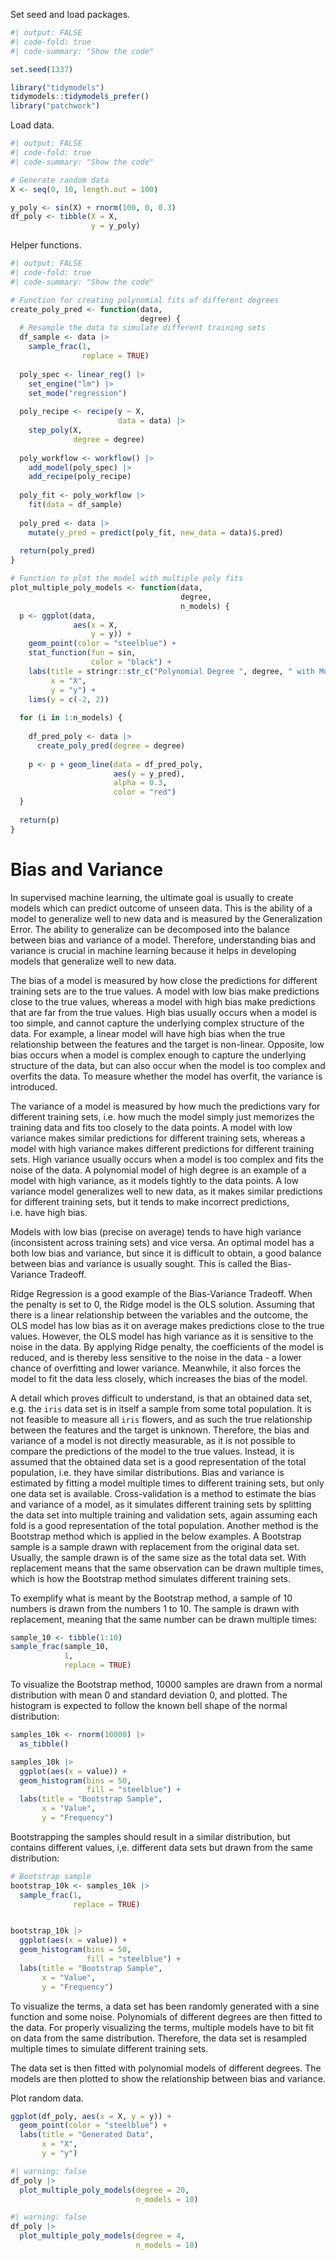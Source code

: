 Set seed and load packages.
```r
#| output: FALSE
#| code-fold: true
#| code-summary: "Show the code"

set.seed(1337)

library("tidymodels")
tidymodels::tidymodels_prefer()
library("patchwork")
```

Load data.
```r
#| output: FALSE
#| code-fold: true
#| code-summary: "Show the code"

# Generate random data
X <- seq(0, 10, length.out = 100)

y_poly <- sin(X) + rnorm(100, 0, 0.3)
df_poly <- tibble(X = X,
                  y = y_poly)
```

Helper functions.
```r
#| output: FALSE
#| code-fold: true
#| code-summary: "Show the code"

# Function for creating polynomial fits of different degrees
create_poly_pred <- function(data,
                             degree) {
  # Resample the data to simulate different training sets
  df_sample <- data |>
    sample_frac(1,
                replace = TRUE)
    
  poly_spec <- linear_reg() |>
    set_engine("lm") |>
    set_mode("regression")
  
  poly_recipe <- recipe(y ~ X,
                        data = data) |>
    step_poly(X,
              degree = degree)
  
  poly_workflow <- workflow() |>
    add_model(poly_spec) |>
    add_recipe(poly_recipe)
  
  poly_fit <- poly_workflow |>
    fit(data = df_sample)
  
  poly_pred <- data |>
    mutate(y_pred = predict(poly_fit, new_data = data)$.pred)
  
  return(poly_pred)
}

# Function to plot the model with multiple poly fits
plot_multiple_poly_models <- function(data,
                                      degree,
                                      n_models) {
  p <- ggplot(data,
              aes(x = X,
                  y = y)) +
    geom_point(color = "steelblue") +
    stat_function(fun = sin,
                  color = "black") +
    labs(title = stringr::str_c("Polynomial Degree ", degree, " with Multiple Fit Models"),
         x = "X",
         y = "y") +
    lims(y = c(-2, 2))
  
  for (i in 1:n_models) {
    
    df_pred_poly <- data |>
      create_poly_pred(degree = degree)
    
    p <- p + geom_line(data = df_pred_poly,
                       aes(y = y_pred),
                       alpha = 0.3,
                       color = "red")
  }
  
  return(p)
}
```

# Bias and Variance

In supervised machine learning, the ultimate goal is usually to create models which can predict outcome of unseen data. This is the ability of a model to generalize well to new data and is measured by the Generalization Error. The ability to generalize can be decomposed into the balance between bias and variance of a model. Therefore, understanding bias and variance is crucial in machine learning because it helps in developing models that generalize well to new data.

The bias of a model is measured by how close the predictions for different training sets are to the true values. A model with low bias make predictions close to the true values, whereas a model with high bias make predictions that are far from the true values. High bias usually occurs when a model is too simple, and cannot capture the underlying complex structure of the data. For example, a linear model will have high bias when the true relationship between the features and the target is non-linear. Opposite, low bias occurs when a model is complex enough to capture the underlying structure of the data, but can also occur when the model is too complex and overfits the data. To measure whether the model has overfit, the variance is introduced.

The variance of a model is measured by how much the predictions vary for different training sets, i.e. how much the model simply just memorizes the training data and fits too closely to the data points. A model with low variance makes similar predictions for different training sets, whereas a model with high variance makes different predictions for different training sets. High variance usually occurs when a model is too complex and fits the noise of the data. A polynomial model of high degree is an example of a model with high variance, as it models tightly to the data points. A low variance model generalizes well to new data, as it makes similar predictions for different training sets, but it tends to make incorrect predictions, i.e. have high bias.

Models with low bias (precise on average) tends to have high variance (inconsistent across training sets) and vice versa. An optimal model has a both low bias and variance, but since it is difficult to obtain, a good balance between bias and variance is usually sought. This is called the Bias-Variance Tradeoff.

Ridge Regression is a good example of the Bias-Variance Tradeoff. When the penalty is set to 0, the Ridge model is the OLS solution. Assuming that there is a linear relationship between the variables and the outcome, the OLS model has low bias as it on average makes predictions close to the true values. However, the OLS model has high variance as it is sensitive to the noise in the data. By applying Ridge penalty, the coefficients of the model is reduced, and is thereby less sensitive to the noise in the data - a lower chance of overfitting and lower variance. Meanwhile, it also forces the model to fit the data less closely, which increases the bias of the model.

A detail which proves difficult to understand, is that an obtained data set, e.g. the `iris` data set is in itself a sample from some total population. It is not feasible to measure all `iris` flowers, and as such the true relationship between the features and the target is unknown. Therefore, the bias and variance of a model is not directly measurable, as it is not possible to compare the predictions of the model to the true values. Instead, it is assumed that the obtained data set is a good representation of the total population, i.e. they have similar distributions. Bias and variance is estimated by fitting a model multiple times to different training sets, but only one data set is available. Cross-validation is a method to estimate the bias and variance of a model, as it simulates different training sets by splitting the data set into multiple training and validation sets, again assuming each fold is a good representation of the total population. Another method is the Bootstrap method which is applied in the below examples. A Bootstrap sample is a sample drawn with replacement from the original data set. Usually, the sample drawn is of the same size as the total data set. With replacement means that the same observation can be drawn multiple times, which is how the Bootstrap method simulates different training sets. 

To exemplify what is meant by the Bootstrap method, a sample of 10 numbers is drawn from the numbers 1 to 10. The sample is drawn with replacement, meaning that the same number can be drawn multiple times:

```r
sample_10 <- tibble(1:10)
sample_frac(sample_10,
            1,
            replace = TRUE)
```

To visualize the Bootstrap method, 10000 samples are drawn from a normal distribution with mean 0 and standard deviation 0, and plotted. The histogram is expected to follow the known bell shape of the normal distribution:

```r
samples_10k <- rnorm(10000) |> 
  as_tibble()

samples_10k |>
  ggplot(aes(x = value)) +
  geom_histogram(bins = 50,
                 fill = "steelblue") +
  labs(title = "Bootstrap Sample",
       x = "Value",
       y = "Frequency")
```

Bootstrapping the samples should result in a similar distribution, but contains different values, i,e. different data sets but drawn from the same distribution:

```r
# Bootstrap sample
bootstrap_10k <- samples_10k |> 
  sample_frac(1,
              replace = TRUE)


bootstrap_10k |>
  ggplot(aes(x = value)) +
  geom_histogram(bins = 50,
                 fill = "steelblue") +
  labs(title = "Bootstrap Sample",
       x = "Value",
       y = "Frequency")
```




To visualize the terms, a data set has been randomly generated with a sine function and some noise. Polynomials of different degrees are then fitted to the data. For properly visualizing the terms, multiple models have to bit fit on data from the same distribution. Therefore, the data set is resampled multiple times to simulate different training sets.


The data set is then fitted with polynomial models of different degrees. The models are then plotted to show the relationship between bias and variance.


Plot random data.

```r
ggplot(df_poly, aes(x = X, y = y)) +
  geom_point(color = "steelblue") +
  labs(title = "Generated Data",
       x = "X",
       y = "y")
```

```r
#| warning: false
df_poly |> 
  plot_multiple_poly_models(degree = 20,
                            n_models = 10)
```


```r
#| warning: false
df_poly |> 
  plot_multiple_poly_models(degree = 4,
                            n_models = 10)
```


